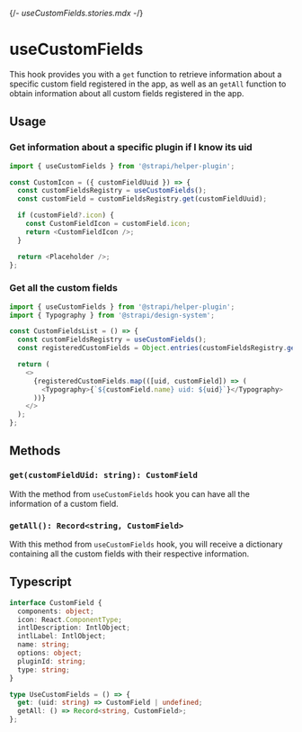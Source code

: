 {/*- useCustomFields.stories.mdx -*/}


<Meta title="hooks/useCustomFields" />

# useCustomFields

This hook provides you with a `get` function to retrieve information about a specific custom field registered in the app, as well as an `getAll` function to obtain information about all custom fields registered in the app.

## Usage

### Get information about a specific plugin if I know its uid

```js
import { useCustomFields } from '@strapi/helper-plugin';

const CustomIcon = ({ customFieldUuid }) => {
  const customFieldsRegistry = useCustomFields();
  const customField = customFieldsRegistry.get(customFieldUuid);

  if (customField?.icon) {
    const CustomFieldIcon = customField.icon;
    return <CustomFieldIcon />;
  }

  return <Placeholder />;
};
```

### Get all the custom fields

```js
import { useCustomFields } from '@strapi/helper-plugin';
import { Typography } from '@strapi/design-system';

const CustomFieldsList = () => {
  const customFieldsRegistry = useCustomFields();
  const registeredCustomFields = Object.entries(customFieldsRegistry.getAll());

  return (
    <>
      {registeredCustomFields.map(([uid, customField]) => (
        <Typography>{`${customField.name} uid: ${uid}`}</Typography>
      ))}
    </>
  );
};
```

## Methods

### `get(customFieldUid: string): CustomField`

With the method from `useCustomFields` hook you can have all the information of a custom field.

### `getAll(): Record<string, CustomField>`

With this method from `useCustomFields` hook, you will receive a dictionary containing all the custom fields with their respective information.

## Typescript

```ts
interface CustomField {
  components: object;
  icon: React.ComponentType;
  intlDescription: IntlObject;
  intlLabel: IntlObject;
  name: string;
  options: object;
  pluginId: string;
  type: string;
}

type UseCustomFields = () => {
  get: (uid: string) => CustomField | undefined;
  getAll: () => Record<string, CustomField>;
};
```
